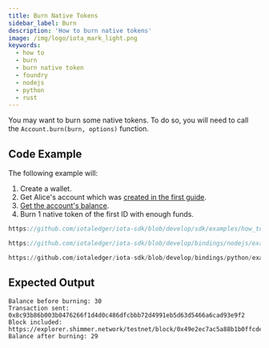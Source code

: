 ```yaml
---
title: Burn Native Tokens
sidebar_label: Burn
description: 'How to burn native tokens'
image: /img/logo/iota_mark_light.png
keywords:
  - how to
  - burn
  - burn native token
  - foundry
  - nodejs
  - python
  - rust
---
```



You may want to burn some native tokens. To do so, you will need to call the
`Account.burn(burn, options)` function.

<DestroyFoundry />

## Code Example

The following example will:

1. Create a wallet.
2. Get Alice's account which was [created in the first guide](../accounts-and-addresses/create-account.mdx).
3. [Get the account's balance](../accounts-and-addresses/check-balance.mdx).
4. Burn 1 native token of the first ID with enough funds.

<Tabs groupId="language">
<TabItem value="rust" label="Rust">

```rust reference
https://github.com/iotaledger/iota-sdk/blob/develop/sdk/examples/how_tos/native_tokens/burn.rs
```

</TabItem>
<TabItem value="node" label="Node.js">

```typescript reference
https://github.com/iotaledger/iota-sdk/blob/develop/bindings/nodejs/examples/how_tos/native_tokens/burn.ts
```

</TabItem>
<TabItem value="python" label="Python">

```python reference
https://github.com/iotaledger/iota-sdk/blob/develop/bindings/python/examples/how_tos/native_tokens/burn.py
```

</TabItem>
</Tabs>

## Expected Output

```plaintext
Balance before burning: 30
Transaction sent: 0x8c93b86b003b0476266f1d4d0c486dfcbbb72d4991eb5d63d5466a6cad93e9f2
Block included: https://explorer.shimmer.network/testnet/block/0x49e2ec7ac5a88b1b0ffcde20bff437b53ef74f38368c28af402435f45dd5b138
Balance after burning: 29
```
